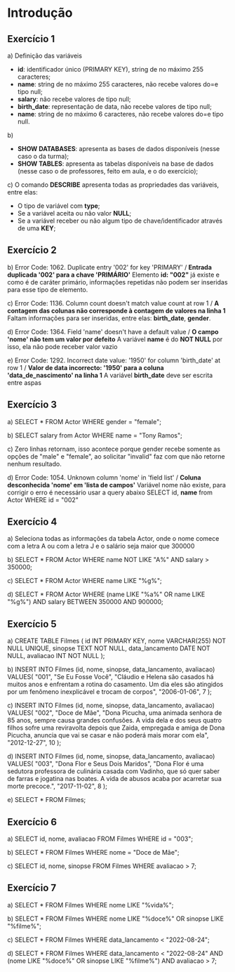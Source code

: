 # Introdução 

## Exercício 1

a) Definição das variáveis
- **id**: identificador único (PRIMARY KEY), string de no máximo 255 caracteres;
- **name**: string de no máximo 255 caracteres, não recebe valores do=e tipo null;
- **salary**: não recebe valores de tipo null;
- **birth_date**: representação de data, não recebe valores de tipo null;
- **name**: string de no máximo 6 caracteres, não recebe valores do=e tipo null.

b) 
- **SHOW DATABASES**: apresenta as bases de dados disponíveis (nesse caso o da turma);
- **SHOW TABLES**: apresenta as tabelas disponíveis na base de dados (nesse caso o de professores, feito em aula, e o do exercício);

c) O comando **DESCRIBE** apresenta todas as propriedades das variáveis, entre elas:
- O tipo de variável com **type**;
- Se a variável aceita ou não valor **NULL**;
- Se a variável receber ou não algum tipo de chave/identificador através de uma **KEY**;

## Exercício 2

b) 
Error Code: 1062. Duplicate entry '002' for key 'PRIMARY' / **Entrada duplicada '002' para a chave 'PRIMÁRIO'**
Elemento **id: "002"** já existe e como é de caráter primário, informações repetidas não podem ser inseridas para esse tipo de elemento.

c)
Error Code: 1136. Column count doesn't match value count at row 1 / **A contagem das colunas não corresponde à contagem de valores na linha 1**
Faltam informações para ser inseridas, entre elas: **birth_date**, **gender**.

d)
Error Code: 1364. Field 'name' doesn't have a default value / **O campo 'nome' não tem um valor por defeito**
A variável **name** é do **NOT NULL** por isso, ela não pode receber valor vazio

e)
Error Code: 1292. Incorrect date value: '1950' for column 'birth_date' at row 1 / **Valor de data incorrecto: '1950' para a coluna 'data_de_nascimento' na linha 1**
A variável **birth_date** deve ser escrita entre aspas

## Exercício 3

a) SELECT * FROM Actor WHERE gender = "female";

b) SELECT salary from Actor WHERE name = "Tony Ramos";

c) Zero linhas retornam, isso acontece porque gender recebe somente as opções de "male" e "female", ao solicitar "invalid" faz com que não retorne nenhum resultado.

d) 
Error Code: 1054. Unknown column 'nome' in 'field list' / **Coluna desconhecida 'nome' em 'lista de campos'**
Variável nome não existe, para corrigir o erro é necessário usar a query abaixo
SELECT id, **name** from Actor WHERE id = "002"

## Exercício 4

a) Seleciona todas as informações da tabela Actor, onde o nome comece com a letra A ou com a letra J e o salário seja maior que 300000

b) SELECT * FROM Actor
WHERE name NOT LIKE "A%" AND salary > 350000;

c) SELECT * FROM Actor
WHERE name LIKE "%g%";

d) SELECT * FROM Actor
WHERE (name LIKE "%a%" OR name LIKE "%g%") AND salary BETWEEN 350000 AND 900000;

## Exercício 5

a) 
CREATE TABLE Filmes (
		id INT PRIMARY KEY,
        nome VARCHAR(255) NOT NULL UNIQUE,
		sinopse TEXT NOT NULL,
        data_lancamento DATE NOT NULL,
        avaliacao INT NOT NULL
);

b) 
INSERT INTO Filmes (id, nome, sinopse, data_lancamento, avaliacao)
VALUES(
  "001", 
  "Se Eu Fosse Você",
  "Cláudio e Helena são casados há muitos anos e enfrentam a rotina do casamento. Um dia eles são atingidos por um fenômeno inexplicável e trocam de corpos",
  "2006-01-06", 
  7
);

c) 
INSERT INTO Filmes (id, nome, sinopse, data_lancamento, avaliacao)
VALUES(
  "002", 
  "Doce de Mãe",
  "Dona Picucha, uma animada senhora de 85 anos, sempre causa grandes confusões. A vida dela e dos seus quatro filhos sofre uma reviravolta depois que Zaida, empregada e amiga de Dona Picucha, anuncia que vai se casar e não poderá mais morar com ela",
  "2012-12-27", 
  10
);

d) 
INSERT INTO Filmes (id, nome, sinopse, data_lancamento, avaliacao)
VALUES(
  "003", 
  "Dona Flor e Seus Dois Maridos",
  "Dona Flor é uma sedutora professora de culinária casada com Vadinho, que só quer saber de farras e jogatina nas boates. A vida de abusos acaba por acarretar sua morte precoce.",
  "2017-11-02", 
  8
);

e) SELECT * FROM Filmes;

## Exercício 6

a) SELECT id, nome, avaliacao FROM Filmes WHERE id = "003";

b) SELECT * FROM Filmes WHERE nome = "Doce de Mãe";

c) SELECT id, nome, sinopse FROM Filmes WHERE avaliacao > 7;

## Exercício 7

a) SELECT * FROM Filmes WHERE nome LIKE "%vida%";

b) SELECT * FROM Filmes WHERE nome LIKE "%doce%" OR sinopse LIKE "%filme%";

c) SELECT * FROM Filmes WHERE data_lancamento < "2022-08-24";

d) SELECT * FROM Filmes WHERE data_lancamento < "2022-08-24" AND (nome LIKE "%doce%" OR sinopse LIKE "%filme%") AND avaliacao > 7;

